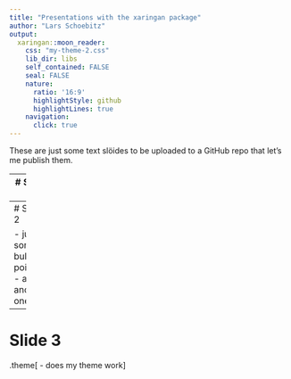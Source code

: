```yaml
---
title: "Presentations with the xaringan package"
author: "Lars Schoebitz"
output:
  xaringan::moon_reader:
    css: "my-theme-2.css"
    lib_dir: libs
    self_contained: FALSE
    seal: FALSE
    nature:
      ratio: '16:9'
      highlightStyle: github
      highlightLines: true
    navigation: 
      click: true
---
```


These are just some text slöides to be uploaded to a GitHub repo that let's me publish them.

---
# Slide 1

Here is a link to my personal homepage [CLICK](www.lse.de)

---
# Slide 2

- just some bullet points
- and another one

---
# Slide 3

.theme[
- does my theme work
]